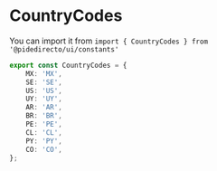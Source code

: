
<Meta title='constants/CountryCodes' />

# CountryCodes

You can import it from `import { CountryCodes } from '@pidedirecto/ui/constants'`

```ts
export const CountryCodes = {
    MX: 'MX',
    SE: 'SE',
    US: 'US',
    UY: 'UY',
    AR: 'AR',
    BR: 'BR',
    PE: 'PE',
    CL: 'CL',
    PY: 'PY',
    CO: 'CO',
};
```
